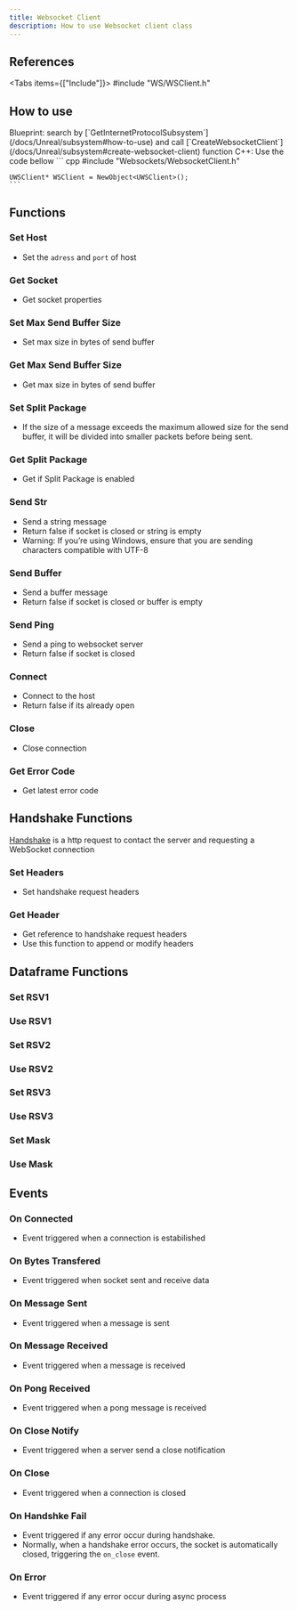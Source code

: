 ```yaml
---
title: Websocket Client
description: How to use Websocket client class
---
```



## References

<Tabs items={["Include"]}>
    <Tab value="Include">#include "WS/WSClient.h"</Tab>
</Tabs>

## How to use

<Steps>
  <Step>
    Blueprint: search by [`GetInternetProtocolSubsystem`](/docs/Unreal/subsystem#how-to-use) and call [`CreateWebsocketClient`](/docs/Unreal/subsystem#create-websocket-client) function
  </Step>
  <Step>
    C++: Use the code bellow
    ``` cpp
    #include "Websockets/WebsocketClient.h"

    UWSClient* WSClient = NewObject<UWSClient>();
    ```

  </Step>
</Steps>

## Functions

### Set Host

-   Set the `adress` and `port` of host
    <ImageZoom
        src="/img/client-side/websocket/sethost.png"
        alt="WS client"
        width={207}
        height={164}
    />

### Get Socket

-   Get socket properties
    <ImageZoom
        src="/img/client-side/websocket/getsocket.png"
        alt="WS client"
        width={130}
        height={56}
    />

### Set Max Send Buffer Size

-   Set max size in bytes of send buffer
    <ImageZoom
        src="/img/client-side/websocket/setmaxsend.png"
        alt="WS client"
        width={213}
        height={133}
    />

### Get Max Send Buffer Size

-   Get max size in bytes of send buffer
    <ImageZoom
        src="/img/client-side/websocket/getmaxsend.png"
        alt="WS client"
        width={227}
        height={76}
    />

### Set Split Package

-   If the size of a message exceeds the maximum allowed size for the send buffer, it will be divided into smaller packets before being sent.
    <ImageZoom
        src="/img/client-side/websocket/setsplitpackage.png"
        alt="WS client"
        width={207}
        height={136}
    />

### Get Split Package

-   Get if Split Package is enabled
    <ImageZoom
        src="/img/client-side/websocket/getsplitpackage.png"
        alt="WS client"
        width={227}
        height={76}
    />

### Send Str

-   Send a string message
-   Return false if socket is closed or string is empty
-   Warning: If you’re using Windows, ensure that you are sending characters compatible with UTF-8
    <ImageZoom
        src="/img/client-side/websocket/sendstr.png"
        alt="WS client"
        width={229}
        height={134}
    />

### Send Buffer

-   Send a buffer message
-   Return false if socket is closed or buffer is empty
    <ImageZoom
        src="/img/client-side/websocket/sendbuffer.png"
        alt="WS client"
        width={227}
        height={130}
    />

### Send Ping

-   Send a ping to websocket server
-   Return false if socket is closed
    <ImageZoom
        src="/img/client-side/websocket/sendping.png"
        alt="WS client"
        width={227}
        height={104}
    />

### Connect

-   Connect to the host
-   Return false if its already open
    <ImageZoom
        src="/img/client-side/websocket/connect.png"
        alt="WS client"
        width={227}
        height={103}
    />

### Close

-   Close connection
    <ImageZoom
        src="/img/client-side/websocket/close.png"
        alt="WS client"
        width={207}
        height={104}
    />

### Get Error Code

-   Get latest error code
    <ImageZoom
        src="/img/client-side/websocket/geterrorcode.png"
        alt="WS client"
        width={227}
        height={76}
    />

## Handshake Functions

[Handshake](https://developer.mozilla.org/en-US/docs/Web/API/WebSockets_API/Writing_WebSocket_servers#client_handshake_request) is a http request to contact the server and requesting a WebSocket connection

### Set Headers

-   Set handshake request headers
    <ImageZoom
        src="/img/client-side/websocket/setheaders.png"
        alt="WS client"
        width={163}
        height={132}
    />

### Get Header

-   Get reference to handshake request headers
-   Use this function to append or modify headers
    <ImageZoom
        src="/img/client-side/websocket/getheaders.png"
        alt="WS client"
        width={138}
        height={58}
    />

## Dataframe Functions

### Set RSV1

<ImageZoom
    src="/img/client-side/websocket/setrsv1.png"
    alt="WS client"
    width={204}
    height={133}
/>

### Use RSV1

<ImageZoom
    src="/img/client-side/websocket/usersv1.png"
    alt="WS client"
    width={227}
    height={76}
/>

### Set RSV2

<ImageZoom
    src="/img/client-side/websocket/setrsv2.png"
    alt="WS client"
    width={207}
    height={136}
/>

### Use RSV2

<ImageZoom
    src="/img/client-side/websocket/usersv2.png"
    alt="WS client"
    width={226}
    height={76}
/>

### Set RSV3

<ImageZoom
    src="/img/client-side/websocket/setrsv3.png"
    alt="WS client"
    width={207}
    height={136}
/>

### Use RSV3

<ImageZoom
    src="/img/client-side/websocket/usersv3.png"
    alt="WS client"
    width={227}
    height={76}
/>

### Set Mask

<ImageZoom
    src="/img/client-side/websocket/setmask.png"
    alt="WS client"
    width={207}
    height={136}
/>

### Use Mask

<ImageZoom
    src="/img/client-side/websocket/usemask.png"
    alt="WS client"
    width={227}
    height={76}
/>

## Events

### On Connected

-   Event triggered when a connection is estabilished
    <ImageZoom
        src="/img/client-side/websocket/onconnectedevent.png"
        alt="WS client"
        width={225}
        height={212}
    />

### On Bytes Transfered

-   Event triggered when socket sent and receive data
    <ImageZoom
        src="/img/client-side/websocket/onbytestransferedevent.png"
        alt="WS client"
        width={269}
        height={237}
    />

### On Message Sent

-   Event triggered when a message is sent
    <ImageZoom
        src="/img/client-side/websocket/onmessagesentevent.png"
        alt="WS client"
        width={246}
        height={212}
    />

### On Message Received

-   Event triggered when a message is received
    <ImageZoom
        src="/img/client-side/websocket/onmessagereceivedevent.png"
        alt="WS client"
        width={272}
        height={212}
    />

### On Pong Received

-   Event triggered when a pong message is received
    <ImageZoom
        src="/img/client-side/websocket/onpongreceivedevent.png"
        alt="WS client"
        width={248}
        height={186}
    />

### On Close Notify

-   Event triggered when a server send a close notification
    <ImageZoom
        src="/img/client-side/websocket/onclosenotifyevent.png"
        alt="WS client"
        width={234}
        height={186}
    />

### On Close

-   Event triggered when a connection is closed
    <ImageZoom
        src="/img/client-side/websocket/oncloseevent.png"
        alt="WS client"
        width={195}
        height={186}
    />

### On Handshke Fail

-   Event triggered if any error occur during handshake.
-   Normally, when a handshake error occurs, the socket is automatically closed, triggering the `on_close` event.
    <ImageZoom
        src="/img/client-side/websocket/onhandshakefailevent.png"
        alt="WS client"
        width={251}
        height={212}
    />

### On Error

-   Event triggered if any error occur during async process
    <ImageZoom
        src="/img/client-side/websocket/onerrorevent.png"
        alt="WS client"
        width={192}
        height={212}
    />
